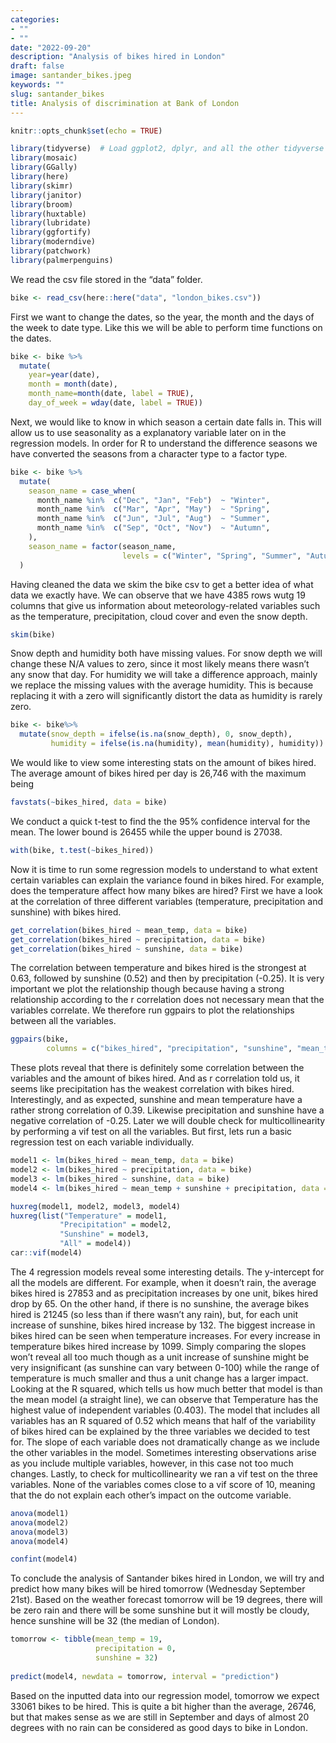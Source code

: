 ```yaml
---
categories:
- ""
- ""
date: "2022-09-20"
description: "Analysis of bikes hired in London"
draft: false
image: santander_bikes.jpeg
keywords: ""
slug: santander_bikes
title: Analysis of discrimination at Bank of London
---
```


```r
knitr::opts_chunk$set(echo = TRUE)
```

```r
library(tidyverse)  # Load ggplot2, dplyr, and all the other tidyverse packages
library(mosaic)
library(GGally)
library(here)
library(skimr)
library(janitor)
library(broom)
library(huxtable)
library(lubridate)
library(ggfortify)
library(moderndive)
library(patchwork)
library(palmerpenguins)
```

We read the csv file stored in the "data" folder. 

```r
bike <- read_csv(here::here("data", "london_bikes.csv"))
```

First we want to change the dates, so the year, the month and the days of the week to date type. Like this we will be able to perform time functions on the dates. 

```r
bike <- bike %>%   
  mutate(
    year=year(date),
    month = month(date),
    month_name=month(date, label = TRUE),
    day_of_week = wday(date, label = TRUE)) 
```

Next, we would like to know in which season a certain date falls in. This will allow us to use seasonality as a explanatory variable later on in the regression models. In order for R to understand the difference seasons we have converted the seasons from a character type to a factor type. 

```r
bike <- bike %>%  
  mutate(
    season_name = case_when(
      month_name %in%  c("Dec", "Jan", "Feb")  ~ "Winter",
      month_name %in%  c("Mar", "Apr", "May")  ~ "Spring",
      month_name %in%  c("Jun", "Jul", "Aug")  ~ "Summer",
      month_name %in%  c("Sep", "Oct", "Nov")  ~ "Autumn",
    ),
    season_name = factor(season_name, 
                         levels = c("Winter", "Spring", "Summer", "Autumn"))
  )
```

Having cleaned the data we skim the bike csv to get a better idea of what data we exactly have. We can observe that we have 4385 rows wutg 19 columns that give us information about meteorology-related variables such as the temperature, precipitation, cloud cover and even the snow depth. 

```r
skim(bike)
```

Snow depth and humidity both have missing values. For snow depth we will change these N/A values to zero, since it most likely means there wasn't any snow that day. For humidity we will take a difference approach, mainly we replace the missing values with the average humidity. This is because replacing it with a zero will significantly distort the data as humidity is rarely zero. 

```r
bike <- bike%>%
  mutate(snow_depth = ifelse(is.na(snow_depth), 0, snow_depth),
         humidity = ifelse(is.na(humidity), mean(humidity), humidity))
```

We would like to view some interesting stats on the amount of bikes hired. The average amount of bikes hired per day is 26,746 with the maximum being 

```r
favstats(~bikes_hired, data = bike)
```
We conduct a quick t-test to find the the 95% confidence interval for the mean. The lower bound is 26455 while the upper bound is 27038.

```r
with(bike, t.test(~bikes_hired))
```

Now it is time to run some regression models to understand to what extent certain variables can explain the variance found in bikes hired. For example, does the temperature affect how many bikes are hired? First we have a look at the correlation of three different variables (temperature, precipitation and sunshine) with bikes hired. 

```r
get_correlation(bikes_hired ~ mean_temp, data = bike)
get_correlation(bikes_hired ~ precipitation, data = bike)
get_correlation(bikes_hired ~ sunshine, data = bike)

```
The correlation between temperature and bikes hired is the strongest at 0.63, followed by sunshine (0.52) and then by precipitation (-0.25). It is very important we plot the relationship though because having a strong relationship according to the r correlation does not necessary mean that the variables correlate. We therefore run ggpairs to plot the relationships between all the variables.

```r
ggpairs(bike, 
        columns = c("bikes_hired", "precipitation", "sunshine", "mean_temp"))
```

These plots reveal that there is definitely some correlation between the variables and the amount of bikes hired. And as r correlation told us, it seems like precipitation has the weakest correlation with bikes hired. Interestingly, and as expected, sunshine and mean temperature have a rather strong correlation of 0.39. Likewise precipitation and sunshine have a negative correlation of -0.25. Later we will double check for multicollinearity by performing a vif test on all the variables. But first, lets run a basic regression test on each variable individually. 


```r
model1 <- lm(bikes_hired ~ mean_temp, data = bike)
model2 <- lm(bikes_hired ~ precipitation, data = bike)
model3 <- lm(bikes_hired ~ sunshine, data = bike)
model4 <- lm(bikes_hired ~ mean_temp + sunshine + precipitation, data = bike)

huxreg(model1, model2, model3, model4)
huxreg(list("Temperature" = model1,
           "Precipitation" = model2,
           "Sunshine" = model3,
           "All" = model4))
car::vif(model4)
```

The 4 regression models reveal some interesting details. The y-intercept for all the models are different. For example, when it doesn't rain, the average bikes hired is 27853 and as precipitation increases by one unit, bikes hired drop by 65. On the other hand, if there is no sunshine, the average bikes hired is 21245 (so less than if there wasn't any rain), but, for each unit increase of sunshine, bikes hired increase by 132. The biggest increase in bikes hired can be seen when temperature increases. For every increase in temperature bikes hired increase by 1099. Simply comparing the slopes won't reveal all too much though as a unit increase of sunshine might be very insignificant (as sunshine can vary between 0-100) while the range of temperature is much smaller and thus a unit change has a larger impact. 
Looking at the R squared, which tells us how much better that model is than the mean model (a straight line), we can observe that Temperature has the highest value of independent variables (0.403). The model that includes all variables has an R squared of 0.52 which means that half of the variability of bikes hired can be explained by the three variables we decided to test for. The slope of each variable does not dramatically change as we include the other variables in the model. Sometimes interesting observations arise as you include multiple variables, however, in this case not too much changes. 
Lastly, to check for multicollinearity we ran a vif test on the three variables. None of the variables comes close to a vif score of 10, meaning that the do not explain each other's impact on the outcome variable.  

```r
anova(model1)
anova(model2)
anova(model3)
anova(model4)
```


```r
confint(model4)
```

To conclude the analysis of Santander bikes hired in London, we will try and predict how many bikes will be hired tomorrow (Wednesday September 21st). Based on the weather forecast tomorrow will be 19 degrees, there will be zero rain and there will be some sunshine but it will mostly be cloudy, hence sunshine will be 32 (the median of London).


```r

tomorrow <- tibble(mean_temp = 19,
                   precipitation = 0,
                   sunshine = 32)
  
predict(model4, newdata = tomorrow, interval = "prediction")

```

Based on the inputted data into our regression model, tomorrow we expect 33061 bikes to be hired. This is quite a bit higher than the average, 26746, but that makes sense as we are still in September and days of almost 20 degrees with no rain can be considered as good days to bike in London.






